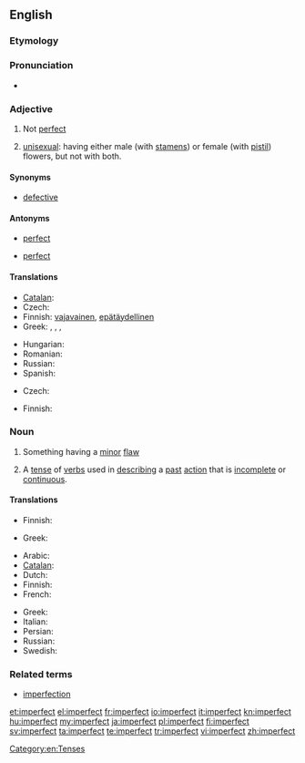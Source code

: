 ==English==

===Etymology===
{{prefix|im|perfect}}

===Pronunciation===
* {{a|US}} {{IPA|/ɪmˈpɝːfɪkt/|/ɪmˈpɝːfɛkt/}}
*: {{audio|en-us-imperfect.ogg|Audio (US)}}

===Adjective===
{{en-adj}}

# Not [[perfect]]
# {{botany}} [[unisexual]]: having either male (with [[stamen]]s) or female (with [[pistil]]) flowers, but not with both.

====Synonyms====
* [[defective]]

====Antonyms====
* {{sense|not perfect}} [[perfect]]
* {{sense|unisexual}} [[perfect]]

====Translations====
{{trans-top|not perfect}}
* [[Catalan]]: {{t|ca|imperfecte}}
* Czech: {{t-|cs|nedokonalý|m}}
* Finnish: [[vajavainen]], [[epätäydellinen]]
* Greek: {{t|el|ατελής|m|f|tr=atelís|sc=Grek}}, {{t|el|ελλιπής|m|f|tr=ellipís|sc=Grek}}, {{t|el|πλημμελής|m|f|tr=plimmelís|sc=Grek}}, {{t|el|ελαττωματικός|m|tr=elattomatikós|sc=Grek}}
{{trans-mid}}
* Hungarian: {{t+|hu|tökéletlen}}
* Romanian: {{t|ro|imperfect|m|n}}
* Russian: {{t|ru|несовершенный|tr=nesoveršénnyj|sc=Cyrl}}
* Spanish: {{t|es|imperfecto}}
{{trans-bottom}}

{{trans-top|unisexual}}
* Czech: {{t-|cs|nedokonalý|m}}
{{trans-mid}}
* Finnish: {{t-|fi|yksineuvoinen}}
{{trans-bottom}}

===Noun===
{{en-noun}}

# Something having a [[minor]] [[flaw]]
# {{grammar}} A [[tense]] of [[verbs]] used in [[describing]] a [[past]] [[action]] that is [[incomplete]] or [[continuous]].

====Translations====
{{trans-top|something having a minor flaw}}
* Finnish: {{t-|fi|sekunda}}
{{trans-mid}}
* Greek: {{t|el|ελαττωματικός|m|tr=elattomatikós|sc=Grek}}
{{trans-bottom}}

{{trans-top|past tense}}
* Arabic: {{t|ar|ناقص-غير كامل}}
* [[Catalan]]: {{t|ca|imperfet|m}}
* Dutch: {{t-|nl|onvoltooid verleden tijd|m}}
* Finnish: {{t+|fi|imperfekti}}
* French: {{t+|fr|imparfait|m}}
{{trans-mid}}
* Greek: {{t|el|παρατατικός|m|tr=paratatikós}}
* Italian: {{t+|it|imperfetto|m}}
* Persian: {{t|fa|ناقص|tr=nâqes|sc=fa-Arab}}
* Russian: {{t|ru|несовершенный|m|tr=nesoveršennyj}}
* Swedish: {{t-|sv|imperfekt}}
{{trans-bottom}}

===Related terms===
* [[imperfection]]

[[Category:en:Tenses]]

[[et:imperfect]]
[[el:imperfect]]
[[fr:imperfect]]
[[io:imperfect]]
[[it:imperfect]]
[[kn:imperfect]]
[[hu:imperfect]]
[[my:imperfect]]
[[ja:imperfect]]
[[pl:imperfect]]
[[fi:imperfect]]
[[sv:imperfect]]
[[ta:imperfect]]
[[te:imperfect]]
[[tr:imperfect]]
[[vi:imperfect]]
[[zh:imperfect]]